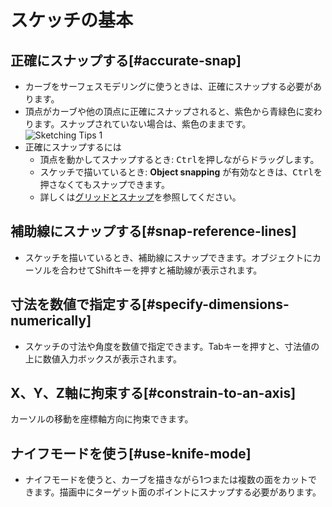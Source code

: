
# スケッチの基本

## 正確にスナップする[#accurate-snap]

- カーブをサーフェスモデリングに使うときは、正確にスナップする必要があります。
- 頂点がカーブや他の頂点に正確にスナップされると、紫色から青緑色に変わります。スナップされていない場合は、紫色のままです。
![Sketching Tips 1](/img/sketching-tips-1.png)
- 正確にスナップするには
    - 頂点を動かしてスナップするとき: <kbd>Ctrl</kbd>を押しながらドラッグします。
    - スケッチで描いているとき: **Object snapping** が有効なときは、<kbd>Ctrl</kbd>を押さなくてもスナップできます。
    - 詳しくは[グリッドとスナップ](/plasticity-essentials/snap)を参照してください。

## 補助線にスナップする[#snap-reference-lines]

- スケッチを描いているとき、補助線にスナップできます。オブジェクトにカーソルを合わせてShiftキーを押すと補助線が表示されます。

    <VideoPlayer fileName="sketching-tips-2"/>

## 寸法を数値で指定する[#specify-dimensions-numerically]

- スケッチの寸法や角度を数値で指定できます。Tabキーを押すと、寸法値の上に数値入力ボックスが表示されます。

    <VideoPlayer fileName="sketching-tips-3"/>

## X、Y、Z軸に拘束する[#constrain-to-an-axis]

カーソルの移動を座標軸方向に拘束できます。

<VideoPlayer fileName="sketching-tips-4"/>

## ナイフモードを使う[#use-knife-mode]

- ナイフモードを使うと、カーブを描きながら1つまたは複数の面をカットできます。描画中にターゲット面のポイントにスナップする必要があります。

<VideoPlayer fileName="sketching-tips-5"/>